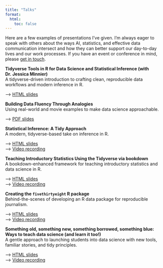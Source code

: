 ```yaml
---
title: "Talks"
format:
  html:
    toc: false
---
```


Here are a few examples of presentations I've given. I'm always eager to speak with others about the ways AI, statistics, and effective data communication intersect and how they can better support our day-to-day lives and our work processes. If you have an event or conference in mind, please [get in touch](mailto:chester.ismay@gmail.com).

<div class="talk-grid">

::: {.card}
**Tidyverse Tools in R for Data Science and Statistical Inference (with Dr. Jessica Minnier)**  
A tidyverse-driven introduction to crafting clean, reproducible data workflows and modern inference in R.  

–> [HTML slides](https://ismayc.github.io/talks/csp-2021/slide_deck.html)
:::

::: {.card}
**Building Data Fluency Through Analogies**  
Using real-world and movie examples to make data science approachable.  

–> [PDF slides](https://ismayc.github.io/talks/Building%20Data%20Fluency%20through%20Analogies%20from%20the%20Real%20World%20and%20Movies.pdf)
:::


::: {.card}
**Statistical Inference: A Tidy Approach**  
A modern, tidyverse-based take on inference in R.  

–> [HTML slides](https://ismayc.github.io/talks/infer-useR/slide_deck.html)  
–> [Video recording](https://www.youtube.com/watch?v=BCMjVc9ncFo&ab_channel=RConsortium)
:::

::: {.card}
**Teaching Introductory Statistics Using the Tidyverse via bookdown**  
A bookdown-enhanced framework for teaching introductory statistics and data science in R.  

–> [HTML slides](https://ismayc.github.io/rsconf/slides.html)  
–> [Video recording](https://posit.co/resources/videos/teaching-introductory-statistics-using-the-tidyverse-via-bookdown/)
:::

::: {.card}
**Creating the `fivethirtyeight` R package**  
Behind-the-scenes of developing an R data package for reproducible journalism.  

–> [HTML slides](https://ismayc.github.io/talks/pdx538/slide_deck.html)  
–> [Video recording](https://www.youtube.com/watch?v=UUc5u0NOvhg&t=1s&ab_channel=pdxrlang)
:::

::: {.card}
**Something old, something new, something borrowed, something blue: Ways to teach data science (and learn it too!)**  
A gentle approach to launching students into data science with new tools, familiar stories, and tidy principles. 

–> [HTML slides](https://ismayc.github.io/talks/asa-oregon-fall17/slide_deck.html)  
–> [Video recording](https://www.youtube.com/watch?v=O-CxbsURRv4&ab_channel=ASAOregonChapter)
:::

</div>

